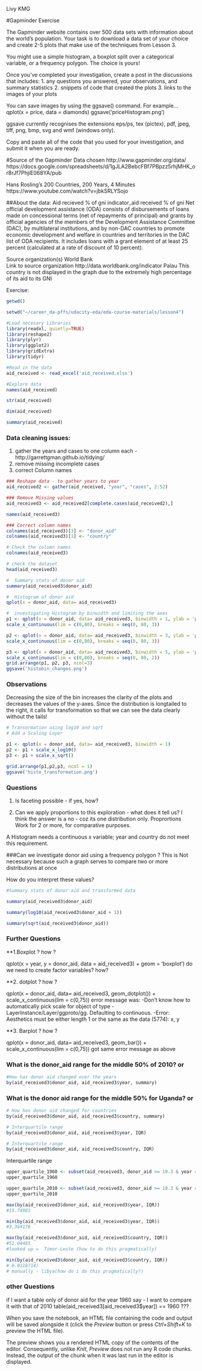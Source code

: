 
Livy KMG

#Gapminder Exercise 

The Gapminder website contains over 500 data sets with information about
 the world's population.  Your task is to download a data set of your choice
 and create 2-5 plots that make use of the techniques from Lesson 3.

 You might use a simple histogram, a boxplot split over a categorical variable,
 or a frequency polygon. The choice is yours!

 Once you've completed your investigation, create a post in the discussions that includes:
       1. any questions you answered, your observations, and summary statistics
       2. snippets of code that created the plots
       3. links to the images of your plots

 You can save images by using the ggsave() command.
 For example...
                  qplot(x = price, data = diamonds)
                  ggsave('priceHistogram.png')

 ggsave currently recognises the extensions eps/ps, tex (pictex),
 pdf, jpeg, tiff, png, bmp, svg and wmf (windows only).

 Copy and paste all of the code that you used for
 your investigation, and submit it when you are ready.


#Source of the Gapminder Data chosen
http://www.gapminder.org/data/
https://docs.google.com/spreadsheets/d/1gJLA2BebcFBf7PBpzz5rhjMHK_or8rJf7PhjiE068YA/pub
  

Hans Rosling's 200 Countries, 200 Years, 4 Minutes
https://www.youtube.com/watch?v=jbkSRLYSojo


##About the data:
Aid recieved % of gni
indicator_aid received % of gni
Net official development assistance (ODA) consists of disbursements of loans made on concessional terms (net of repayments of principal) and grants by official agencies of the members of the Development Assistance Committee (DAC), by multilateral institutions, and by non-DAC countries to promote economic development and welfare in countries and territories in the DAC list of ODA recipients. It includes loans with a grant element of at least 25 percent (calculated at a rate of discount of 10 percent).

Source organization(s)	World Bank	
Link to source organization	http://data.worldbank.org/indicator	
Palau		This country is not displayed in the graph due to the extremely high percentage of its aid to its GNI

Exercise:

```{r}
getwd()

setwd("~/career_da-pffs/udacity-eda/eda-course-materials/lesson4")
```


```{r }
#Load necesary Libraries
library(readxl, quietly=TRUE)
library(reshape2)
library(plyr)
library(ggplot2)
library(gridExtra)
library(tidyr)

```


```{r}
#Read in the data
aid_received <- read_excel('aid_received.xlsx')
```



```{r}
#Explore data
names(aid_received)

str(aid_received)

dim(aid_received)

summary(aid_received)
```


### Data cleaning issues:
1. gather the years and cases to one column each - http://garrettgman.github.io/tidying/
2. remove missing incomplete cases
3. correct Column names


```{r}
### Reshape data - to gather years to year
aid_received2 <- gather(aid_received, "year", "cases", 2:52)
```


```{r}
### Remove Missing values
aid_received3 <- aid_received2[complete.cases(aid_received2),]

names(aid_received3)
```


```{r}
### Correct column names 
colnames(aid_received3)[3] <- "donor_aid"
colnames(aid_received3)[1] <- "country"

# Check the column names
colnames(aid_received3)

# check the dataset
head(aid_received3)
```


```{r}
#  Summary stats of donor aid
summary(aid_received3$donor_aid)
```


```{r}
#  Histogram of donor aid
qplot(x = donor_aid, data= aid_received3)
```


```{r}
#  investigating Histogram by binwidth and limiting the axes
p1 <- qplot(x = donor_aid, data= aid_received3, binwidth = 1, ylab = 'p1 % Gni aid' ) + 
scale_x_continuous(lim = c(0,80), breaks = seq(0, 80, 3))

p2 <- qplot(x = donor_aid, data= aid_received3, binwidth = 3, ylab = 'p2 % Gni aid' ) + 
scale_x_continuous(lim = c(0,80), breaks = seq(0, 80, 3))

p3 <- qplot(x = donor_aid, data= aid_received3, binwidth = 5, ylab = 'p3 % Gni aid') +
scale_x_continuous(lim = c(0,80), breaks = seq(0, 80, 2))
grid.arrange(p1, p2, p3, ncol=3)
ggsave('histobin_changes.png')
```

### Observations
Decreasing the size of the bin increases the clarity of the plots and decreases the values of the y-axes.
Since the distribution is longtailed to the right, it calls for transformation so that we can see the data clearly without the tails!


```{r}
# Transormation using log10 and sqrt
# Add a Scaling Layer

p1 <- qplot(x = donor_aid, data= aid_received3, binwidth = 1) 
p2 <- p1 + scale_x_log10()
p3 <- p1 + scale_x_sqrt()

grid.arrange(p1,p2,p3, ncol = 1)
ggsave('histo_transformation.png')
```


### Questions
1. Is faceting possible - if yes, how?

2.  Can we apply proportions to this exploration - what does it tell us? 
I think the answer is a no - coz its one distribution only. Proprortions Work for 2 or more, for comparative purposes.

A Histogram needs a continuous x variable; year and country do not meet this requirement.


###Can we investigate donor aid using a frequency polygon ?
This is Not necessary because such a graph serves to compare two or more distributions at once


How do you interpret these values?
```{r}
#Summary stats of donor aid and transformed data

summary(aid_received3$donor_aid)

summary(log10(aid_received3$donor_aid + 1))

summary(sqrt(aid_received3$donor_aid))

```


### Further Questions
**1.Boxplot ?  how ? 

qplot(x = year, y = donor_aid, data = aid_received3) + 
      geom = 'boxplot')
do we need to create factor variables?  how?


**2. dotplot ?  how ? 

qplot(x = donor_aid, data= aid_received3, geom_dotplot()) +
        scale_x_continuous(lim = c(0,75))
error message was:
-Don't know how to automatically pick scale for object of type -LayerInstance/Layer/ggproto/gg. Defaulting to continuous.
-Error: Aesthetics must be either length 1 or the same as the data (5774): x, y

**3. Barplot ?  how ? 

qplot(x = donor_aid, data= aid_received3, geom_bar()) +
        scale_x_continuous(lim = c(0,75))
got same error message as above



### What is the donor_aid range for the middle 50% of 2010? or
```{r}
#How has donor aid changed over the years
by(aid_received3$donor_aid, aid_received3$year, summary)

```


### What is the donor aid range for the middle 50% for Uganda? or
```{r}
# How has donor aid changed for countries
by(aid_received3$donor_aid, aid_received3$country, summary)
```

```{r}
# Interquartile range
by(aid_received3$donor_aid, aid_received3$year, IQR)
```

```{r}
# Interquartile range
by(aid_received3$donor_aid, aid_received3$country, IQR)
```


Interquartile range
```{r}
upper_quartile_1960 <- subset(aid_received3, donor_aid >= 10.3 & year == 1960)
upper_quartile_1960
```

```{r}
upper_quartile_2010 <- subset(aid_received3, donor_aid >= 10.3 & year == 2010)
upper_quartile_2010
```


```{r}
max(by(aid_received3$donor_aid, aid_received3$year, IQR))
#15.74981

min(by(aid_received3$donor_aid, aid_received3$year, IQR))
#3.364176
```


```{r}
max(by(aid_received3$donor_aid, aid_received3$country, IQR))
#51.04485
#looked up =  Timor-Leste (how to do this progmatically)

min(by(aid_received3$donor_aid, aid_received3$country, IQR))
# 0.0118714)
# manually - libya(how do i do this progmatically?)
```

### other Questions
 if I want a table only of donor aid for the year 1960
say - I want to compare it with that of 2010
table(aid_received3[aid_received3$year]) == 1960  ???



When you save the notebook, an HTML file containing the code and output will be saved alongside it (click the *Preview* button or press *Ctrl+Shift+K* to preview the HTML file).

The preview shows you a rendered HTML copy of the contents of the editor. Consequently, unlike *Knit*, *Preview* does not run any R code chunks. Instead, the output of the chunk when it was last run in the editor is displayed.
